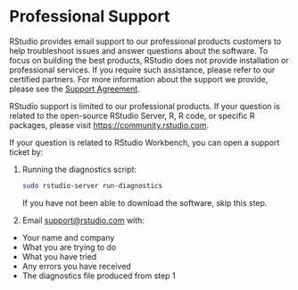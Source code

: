 # Professional Support {.pro-header}

RStudio provides email support to our professional products customers to help troubleshoot issues and answer questions about the software. To focus on building the best products, RStudio does not provide installation or professional services. If you require such assistance, please refer to our certified partners. For more information about the support we provide, please see the [Support Agreement](https://rstudio.com/about/support-agreement).

RStudio support is limited to our professional products. If your question is related to the open-source RStudio Server, R, R code, or specific R packages, please visit <https://community.rstudio.com>.

If your question is related to RStudio Workbench, you can open a support ticket by:

1. Running the diagnostics script:

   ```bash
   sudo rstudio-server run-diagnostics
   ```
   
   ::: {.callout-note}
   If you have not been able to download the software, skip this step.
   :::


2. Email <support@rstudio.com> with:
 - Your name and company
 - What you are trying to do
 - What you have tried
 - Any errors you have received
 - The diagnostics file produced from step 1

